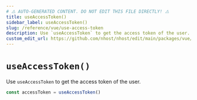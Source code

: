 ```yaml
---
# ⚠️ AUTO-GENERATED CONTENT. DO NOT EDIT THIS FILE DIRECTLY! ⚠️
title: useAccessToken()
sidebar_label: useAccessToken()
slug: /reference/vue/use-access-token
description: Use `useAccessToken` to get the access token of the user.
custom_edit_url: https://github.com/nhost/nhost/edit/main/packages/vue/src/useAccessToken.ts#L15
---
```


# `useAccessToken()`

Use `useAccessToken` to get the access token of the user.

```ts
const accessToken = useAccessToken()
```
